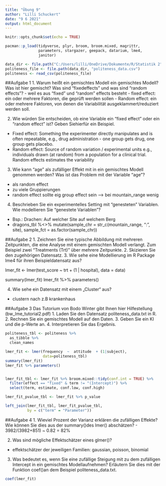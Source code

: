 ---
title: "Übung 9"
author: "Lilli Schuckert"
date: "9 6 2021"
output: html_document
---

```{r setup, include=FALSE}
knitr::opts_chunk$set(echo = TRUE)

pacman::p_load(tidyverse, plyr, broom, broom.mixed, magrittr,
               parameters, stargazer, geepack, datarium, lme4,
               janitor)

data_dir <- file.path("C:/Users/lilli/OneDrive/Dokumente/R/Statistik 2")
politeness_file <- file.path(data_dir, "politeness_data.csv")
politeness <- read_csv(politeness_file)
```

##Aufgabe 1
1. Warum heißt ein gemischtes Modell ein gemischtes Modell? Was ist hier gemischt? Was sind “fixedeffects” und was sind “random effects”?
  - weil es aus "fixed" und "random" effects besteht
  - fixed effect: ein oder mehrere Faktoren, die geprüft werden sollen
  - Random effect: ein oder mehrere Faktoren, von denen die Variabilität
  ausgeklammert/reduziert werden soll.

2. Wie würden Sie entscheiden, ob eine Variable ein “fixed effect” oder ein “random effect” ist? Geben Siehierfür ein Beispiel.
  - Fixed effect: Something the experimenter directly manipulates and is often repeatable,     e.g., drug administration - one group gets drug, one group gets placebo.
  - Random effect: Source of random variation / experimental units e.g., individuals drawn    (at random) from a population for a clinical trial. Random effects estimates the            variability
  
3. Wie kann “age” als zufälliger Effekt mit in ein gemischtes Modell genommen werden? Was ist das Problem mit der Variable “age”?
  - als random effect
  - zu viele Gruppierungen
  - random effect sollte eig group effect sein --> bei mountain_range wenig
  
4. Beschrieben Sie ein experimentelles Setting mit “genesteten” Variablen. Wie modellieren Sie “genestete Variablen”?
  - Bsp.: Drachen: Auf welcher Site auf welchem Berg
  -   dragons_tbl %<>%
        mutate(sample_chr = str_c(mountain_range, ":", site),
        sample_fct = as.factor(sample_chr))


##Aufgabe 2
1. Zeichnen Sie eine typische Abbildung mit mehreren Zeitpunkten, die eine Analyse mit einem gemischten Modell verlangt. Zum Beispiel zwei “Treatments (Trt)” über mehrere Zeitpunkte.
2. Skizieren Sie den zugehörigen Datensatz.
3. Wie sehe eine Modellierung im R Package lme4 für ihren Beispieldatensatz aus?

lmer_fit <- lmer(test_score ~ trt + (1 | hospital),
                 data = data)

summary(lmer_fit)
lmer_fit %>% parameters()

4. Wie sehe ein Datensatz mit einem „Cluster“ aus?
  - clustern nach z.B krankenhaus


##Aufgabe 3
Das Tutorium von Bodo Winter gibt Ihnen hier Hilfestellung (bw_lme_tutorial2.pdf)
1. Laden Sie den Datensatz politeness_data.txt in R.
2. Rechnen Sie ein gemischtes Modell auf den Daten.
3. Geben Sie ein KI und die p-Werte an.
4. Interpretieren Sie das Ergebnis.

```{r}

politeness_tbl <- politeness %>%
  as_tibble %>%
  clean_names

lmer_fit <- lmer(frequency  ~  attitude  + (1|subject),
                 data=politeness_tbl)
summary(lmer_fit)
lmer_fit %>% parameters()


lmer_fit_tbl <- lmer_fit %>% broom.mixed::tidy(conf.int = TRUE) %>%
  filter(effect == "fixed" & term != "(Intercept)") %>%
  select(term, estimate, conf.low, conf.high)

lmer_fit_pvalue_tbl <- lmer_fit %>% p_value

left_join(lmer_fit_tbl, lmer_fit_pvalue_tbl,
          by = c("term" = "Parameter"))


```

##Aufgabe 4
1. Wieviel Prozent der Varianz erklären die zufälligen Effekte? Wie können Sie dies aus der summary()des lmer() abschätzen?
  - 3982/(3982+851) ~ 0.82 = 82%
  
2. Was sind mögliche Effektschätzer eines glmer()?
  - effektschätzer der jeweiligen Familien: gaussian, poisson, binomial

3. Was bedeutet es, wenn Sie eine zufällige Steigung mit zu dem zufälligen Intercept in ein gemischtes Modellaufnehmen? Erläutern Sie dies mit der Funktion coef()an dem Beispiel politeness_data.txt.
  
```{r}
coef(lmer_fit)

```


